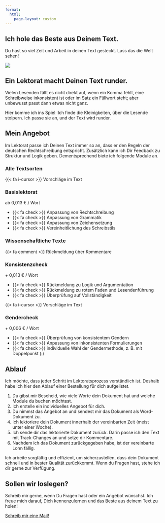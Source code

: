 ```yaml
---
format:
  html:
    page-layout: custom
---
```


::: {.container-fluid .bg-light}
::: grid
::: {.g-col-12 .g-col-md-4 .g-start-md-2 .d-flex .align-items-center .px-3}
::: wrapper
# Ich hole das Beste aus Deinem Text.

Du hast so viel Zeit und Arbeit in deinen Text gesteckt.
Lass das die Welt sehen!
:::
:::

::: {.g-col-12 .g-col-md-6}
![](assets/images/230506-elbe-10_portrait.jpg)
:::
:::
:::

::: {.container .bg-dark}
::: grid
::: {.g-col-12 .g-col-md-8 .align-items-center .g-start-md-3 .px-3}
# Ein Lektorat macht Deinen Text runder.

Vielen Lesenden fällt es nicht direkt auf, wenn ein Komma fehlt, eine Schreibweise inkonsistent ist oder im Satz ein Füllwort steht; aber unbewusst passt dann etwas nicht ganz.

Hier komme ich ins Spiel: Ich finde die Kleinigkeiten, über die Lesende stolpern.
Ich passe sie an, und der Text wird runder.
:::

<!-- ::: {.g-col-12 .g-col-md-4} -->

<!-- ![](assets/images/230506-elbe-2.jpg){.portrait} -->

<!-- ::: -->
:::
:::

::: {.container .bg-light}
::: grid
::: {.g-col-8 .g-start-3 .text-center}
# Mein Angebot
:::
:::

::: grid
::: {.g-col-12 .g-col-md-8 .g-start-md-3 .align-items-center .px-3}
Im Lektorat passe ich Deinen Text immer so an, dass er den Regeln der deutschen Rechtschreibung entspricht.
Zusätzlich kann ich Dir Feedback zu Struktur und Logik geben.
Dementsprechend biete ich folgende Module an.
:::
:::

::: grid
::: {.g-col-12 .px-3 .text-center}
### Alle Textsorten
:::

::: {.g-col-12 .g-col-sm-8 .g-start-sm-3 .g-col-md-6 .g-start-md-4 .px-3}
::: card
::: card-body
::: text-end
[{{< fa i-cursor >}} Vorschläge im Text]{.badge .bg-info .text-sans-serif}
:::

::: {.card-title .text-center}
### Basislektorat
:::

::: {.card-subtitle .text-center .fs-3}
ab 0,013 € / Wort
:::

-   {{< fa check >}} Anpassung von Rechtschreibung
-   {{< fa check >}} Anpassung von Grammatik
-   {{< fa check >}} Anpassung von Zeichensetzung
-   {{< fa check >}} Vereinheitlichung des Schreibstils <!-- -   Anpassung des Schreibstils an die Literaturart -->
:::
:::
:::

::: {.g-col-12 .px-3 .text-center}
### Wissenschaftliche Texte
:::

::: {.g-col-12 .g-col-md-5 .g-start-md-2 .px-3}
::: card
::: card-body

::: text-end
[{{< fa comment >}} Rückmeldung über Kommentare]{.badge .bg-warning .text-sans-serif}
:::

::: {.card-title .text-center}
### Konsistenzcheck
:::

::: {.card-subtitle .text-center .fs-3}
\+ 0,013 € / Wort
:::

-   {{< fa check >}} Rückmeldung zu Logik und Argumentation
-   {{< fa check >}} Rückmeldung zu rotem Faden und Lesendenführung
-   {{< fa check >}} Überprüfung auf Vollständigkeit
:::
:::
:::

::: {.g-col-12 .g-col-md-5 .px-3}
::: card
::: card-body

::: text-end
[{{< fa i-cursor >}} Vorschläge im Text]{.badge .bg-info .text-sans-serif}
:::

::: {.card-title .text-center}
### Gendercheck
:::

::: {.card-subtitle .text-center .fs-3}
\+ 0,006 € / Wort
:::

-   {{< fa check >}} Überprüfung von konsistentem Gendern
-   {{< fa check >}} Anpassung von inkonsistenten Formulierungen
-   {{< fa check >}} individuelle Wahl der Gendermethode, z. B. mit Doppelpunkt (:)
:::
:::
:::
:::
:::

::: {.container .bg-dark}
::: grid
::: {.g-col-8 .g-start-3 .text-center}
# Ablauf
:::
:::

::: grid
::: {.g-col-12 .g-col-md-8 .g-start-md-3 .align-items-center .px-3 .text-serif}
Ich möchte, dass jeder Schritt im Lektoratsprozess verständlich ist.
Deshalb habe ich hier den Ablauf einer Bestellung für dich aufgelistet.
<!-- Von der Kontaktaufnahme bis zur finalen Zahlung findest du hier alle wichtigen Schritte, die wir gemeinsam durchlaufen werden.  -->

1.  Du gibst mir Bescheid, wie viele Worte dein Dokument hat und welche Module du buchen möchtest.
2.  Ich erstelle ein individuelles Angebot für dich.
3.  Du nimmst das Angebot an und sendest mir das Dokument als Word-Dokument zu.
4.  Ich lektoriere dein Dokument innerhalb der vereinbarten Zeit (meist unter einer Woche).
5.  Ich sende dir das lektorierte Dokument zurück. Darin passe ich den Text mit Track-Changes an und setze dir Kommentare. <!-- und gebe dir Rückmeldung zu den 5 häufigsten Fehlern. -->
6.  Nachdem ich das Dokument zurückgegeben habe, ist der vereinbarte Lohn fällig.

Ich arbeite sorgfältig und effizient, um sicherzustellen, dass dein Dokument schnell und in bester Qualität zurückkommt.
Wenn du Fragen hast, stehe ich dir gerne zur Verfügung.
:::
:::
:::

::: {.container .bg-light}
::: grid
::: {.g-col-12 .g-col-md-8 .g-start-md-3 .align-items-center .px-3}
# Sollen wir loslegen?

Schreib mir gerne, wenn Du Fragen hast oder ein Angebot wünschst.
Ich freue mich darauf, Dich kennenzulernen und das Beste aus deinem Text zu holen!

[Schreib mir eine Mail!](mailto:lektorat-zeller@posteo.de){.btn .btn-dark}
:::
:::
:::
